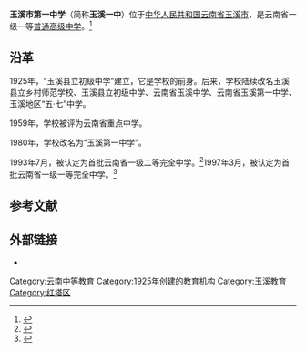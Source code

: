 {{Refimprove|time=2021-11-07T07:03:30+00:00}}
{{coord|24.373257|N|102.547811|E|format=dms|region:CN_type:edu|display=title}}
{{高中
|图像          = 
|图像大小      =  
|图像说明      = 
|名称          = 玉溪市第一中学
|外文名称      = Yuxi No.1 High School
|校训          = 求真、求是、求实
|理念          = 
|建校          = 1925年
|闭校          = 
|复校          = 
|校庆日        = 
|类型          = [[公立学校|公立学校]] 
<!-- |共学或别学    = [[男女共学|男女共学]] 
|课程          = [[全日制|全日制]]课程 
|单位制或学年制= [[学年制|学年制]] 
|学科          = [[综合科|综合科]] 
|学期          = [[2学期制|2学期制]]  -->
|年级          = 
|班级          = 
|创立者        = 
|党委书记      = 
|校长          = 李立杰
|副校长        = 
|教师          = 164人
|职工          = 
|学生          = 2100人
|面积          = 126.5亩
|建筑面积      = 43122平方米
|旧校名        = 玉溪县立初级中学<br /> 玉溪县立乡村师范学校<br />玉溪县立初级中学<br />云南省玉溪中学<br />云南省玉溪第一中学<br />玉溪地区“五·七”中学
|刊物          = 
|隶属          = 
|学区          = 
|地址          = {{CHN}}[[云南省|云南省]][[玉溪市|玉溪市]][[红塔区|红塔区]]太极路21号
|邮编          = 653100
|电话          = <!-- {{Tel|86|区号|号码 }} -->
|网站          =  {{URL|http://www.yxyz.net.cn/index.aspx}} 
|标志          = <!-- [[Image:|250px]]-->
|体育项目      = 
|校色          = 
|吉祥物        = 
|宗教          = 
|脚註          = 
}} 
'''玉溪市第一中学'''（简称'''玉溪一中'''）位于[[中华人民共和国|中华人民共和国]][[云南省|云南省]][[玉溪市|玉溪市]]，是云南省一级一等[[普通高级中学|普通高级中学]]。<ref>{{cite news|author=李继升|url=http://learning.sohu.com/20060625/n243926462.shtml|title=云南：理科状元落户玉溪一中|newspaper=|date=2006-06-25|language=|location=|accessdate=2015-05-16|archive-date=2015年5月18日|archive-url=https://web.archive.org/web/20150518092643/http://learning.sohu.com/20060625/n243926462.shtml|dead-url=no|work=春城晚报}}</ref>

==沿革==
1925年，“玉溪县立初级中学”建立，它是学校的前身。后来，学校陆续改名玉溪县立乡村师范学校、玉溪县立初级中学、云南省玉溪中学、云南省玉溪第一中学、玉溪地区“五·七”中学。

1959年，学校被评为云南省重点中学。

1980年，学校改名为“玉溪第一中学”。

1993年7月，被认定为首批云南省一级二等完全中学。<ref>{{Cite book|title=云南年鉴 1996|last=《云南年鉴》编辑部|publisher=云南年鉴杂志社|year=1996|pages=579}}</ref>1997年3月，被认定为首批云南省一级一等完全中学。<ref>{{Cite book|title=红塔区年鉴 1998|last=玉溪市地方志办公室|publisher=德宏民族出版社|year=1998|isbn=7-80525-442-7|pages=36}}</ref>

==参考文献==
{{reflist}}

==外部链接==
* {{Official website|1= http://www.yxyz.net.cn/index.aspx}}

{{云南省一级普通高级中学}}

{{DEFAULTSORT: Y玉溪}}
[[Category:云南中等教育|Category:云南中等教育]]
[[Category:1925年创建的教育机构|Category:1925年创建的教育机构]]
[[Category:玉溪教育|Category:玉溪教育]]
[[Category:红塔区|Category:红塔区]]
